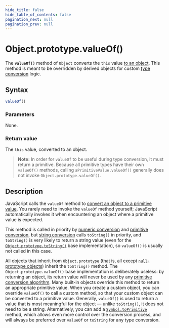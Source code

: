 ```yaml
---
hide_title: false
hide_table_of_contents: false
pagination_next: null
pagination_prev: null
---
```

# Object.prototype.valueOf()

The **`valueOf()`** method of `Object` converts the `this` value [to an object](https://developer.mozilla.org/docs/Web/JavaScript/Reference/Global_Objects/Object#object_coercion). This method is meant to be overridden by derived objects for custom [type conversion](https://developer.mozilla.org/docs/Web/JavaScript/Data_structures#type_coercion) logic.



## Syntax

```js
valueOf()
```

### Parameters

None.

### Return value

The `this` value, converted to an object.

> **Note:** In order for `valueOf` to be useful during type conversion, it must return a primitive. Because all primitive types have their own `valueOf()` methods, calling `aPrimitiveValue.valueOf()` generally does not invoke `Object.prototype.valueOf()`.

## Description

JavaScript calls the `valueOf` method to [convert an object to a primitive value](https://developer.mozilla.org/docs/Web/JavaScript/Data_structures#type_coercion). You rarely need to invoke the `valueOf` method yourself; JavaScript automatically invokes it when encountering an object where a primitive value is expected.

This method is called in priority by [numeric conversion](https://developer.mozilla.org/docs/Web/JavaScript/Data_structures#numeric_coercion) and [primitive conversion](https://developer.mozilla.org/docs/Web/JavaScript/Data_structures#primitive_coercion), but [string conversion](https://developer.mozilla.org/docs/Web/JavaScript/Reference/Global_Objects/String#string_coercion) calls `toString()` in priority, and `toString()` is very likely to return a string value (even for the [`Object.prototype.toString()`](../../../globals/Object/prototype/toString.md) base implementation), so `valueOf()` is usually not called in this case.

All objects that inherit from `Object.prototype` (that is, all except [`null`-prototype objects](https://developer.mozilla.org/docs/Web/JavaScript/Reference/Global_Objects/Object#null-prototype_objects)) inherit the `toString()` method. The `Object.prototype.valueOf()` base implementation is deliberately useless: by returning an object, its return value will never be used by any [primitive conversion algorithm](https://developer.mozilla.org/docs/Web/JavaScript/Data_structures#type_coercion). Many built-in objects override this method to return an appropriate primitive value. When you create a custom object, you can override `valueOf()` to call a custom method, so that your custom object can be converted to a primitive value. Generally, `valueOf()` is used to return a value that is most meaningful for the object — unlike `toString()`, it does not need to be a string. Alternatively, you can add a [`Symbol.toPrimitive`](../../../globals/Symbol/toPrimitive.md) method, which allows even more control over the conversion process, and will always be preferred over `valueOf` or `toString` for any type conversion.
